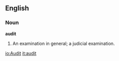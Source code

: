 ==English==

===Noun===

'''audit'''

#An examination in general; a judicial examination.

[[io:Audit]]
[[it:audit]]